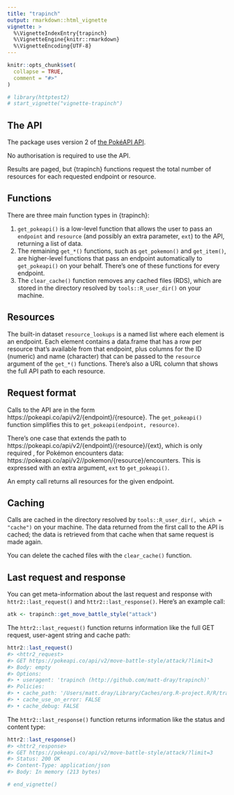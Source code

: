 ```yaml
---
title: "trapinch"
output: rmarkdown::html_vignette
vignette: >
  %\VignetteIndexEntry{trapinch}
  %\VignetteEngine{knitr::rmarkdown}
  %\VignetteEncoding{UTF-8}
---
```


```r
knitr::opts_chunk$set(
  collapse = TRUE,
  comment = "#>"
)

# library(httptest2)
# start_vignette("vignette-trapinch")
```

## The API

The package uses version 2 of [the PokéAPI API](https://pokeapi.co/).

No authorisation is required to use the API.

Results are paged, but {trapinch} functions request the total number of resources for each requested endpoint or resource.

## Functions

There are three main function types in {trapinch}:

1. `get_pokeapi()` is a low-level function that allows the user to pass an `endpoint` and `resource` (and possibly an extra parameter, `ext`) to the API, returning a list of data.
2. The remaining `get_*()` functions, such as `get_pokemon()` and `get_item()`, are higher-level functions that pass an endpoint automatically to `get_pokeapi()` on your behalf. There's one of these functions for every endpoint.
3. The `clear_cache()` function removes any cached files (RDS), which are stored in the directory resolved by `tools::R_user_dir()` on your machine.

## Resources

The built-in dataset `resource_lookups` is a named list where each element is an endpoint. Each element contains a data.frame that has a row per resource that's available from that endpoint, plus columns for the ID (numeric) and name (character) that can be passed to the `resource` argument of the `get_*()` functions. There's also a URL column that shows the full API path to each resource.

## Request format

Calls to the API are in the form https://pokeapi.co/api/v2/{endpoint}/{resource}. The `get_pokeapi()` function simplifies this to `get_pokeapi(endpoint, resource)`.

There's one case that extends the path to https://pokeapi.co/api/v2/{endpoint}/{resource}/{ext}, which is only required , for Pokémon encounters data: https://pokeapi.co/api/v2//pokemon/{resource}/encounters. This is expressed with an extra argument, `ext` to `get_pokeapi()`.

An empty call returns all resources for the given endpoint.

## Caching

Calls are cached in the directory resolved by `tools::R_user_dir(, which = "cache")` on your machine. The data returned from the first call to the API is cached; the data is retrieved from that cache when that same request is made again.

You can delete the cached files with the `clear_cache()` function.

## Last request and response

You can get meta-information about the last request and response with `httr2::last_request()` and `httr2::last_response()`. Here's an example call:

```r
atk <- trapinch::get_move_battle_style("attack")
```

The `httr2::last_request()` function returns information like the full GET request, user-agent string and cache path: 

```r
httr2::last_request()
#> <httr2_request>
#> GET https://pokeapi.co/api/v2/move-battle-style/attack/?limit=3
#> Body: empty
#> Options:
#> • useragent: 'trapinch (http://github.com/matt-dray/trapinch)'
#> Policies:
#> • cache_path: '/Users/matt.dray/Library/Caches/org.R-project.R/R/trapinch'
#> • cache_use_on_error: FALSE
#> • cache_debug: FALSE
```

The `httr2::last_response()` function returns information like the status and content type:

```r
httr2::last_response()
#> <httr2_response>
#> GET https://pokeapi.co/api/v2/move-battle-style/attack/?limit=3
#> Status: 200 OK
#> Content-Type: application/json
#> Body: In memory (213 bytes)
```

```r
# end_vignette()
```

